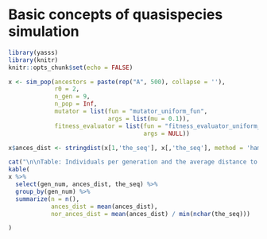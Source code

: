 # Basic concepts of quasispecies simulation

```r
library(yasss)
library(knitr)
knitr::opts_chunk$set(echo = FALSE)
```

```r
x <- sim_pop(ancestors = paste(rep("A", 500), collapse = ''),
             r0 = 2,
             n_gen = 9,
             n_pop = Inf,
             mutator = list(fun = "mutator_uniform_fun",
                            args = list(mu = 0.1)),
             fitness_evaluator = list(fun = "fitness_evaluator_uniform_fun",
                                      args = NULL))

x$ances_dist <- stringdist(x[1,'the_seq'], x[,'the_seq'], method = 'hamming')

cat("\n\nTable: Individuals per generation and the average distance to the original ancestor for the generation.\n\n")
kable(
x %>% 
  select(gen_num, ances_dist, the_seq) %>% 
  group_by(gen_num) %>%
  summarize(n = n(),
            ances_dist = mean(ances_dist),
            nor_ances_dist = mean(ances_dist) / min(nchar(the_seq)))

)
```
